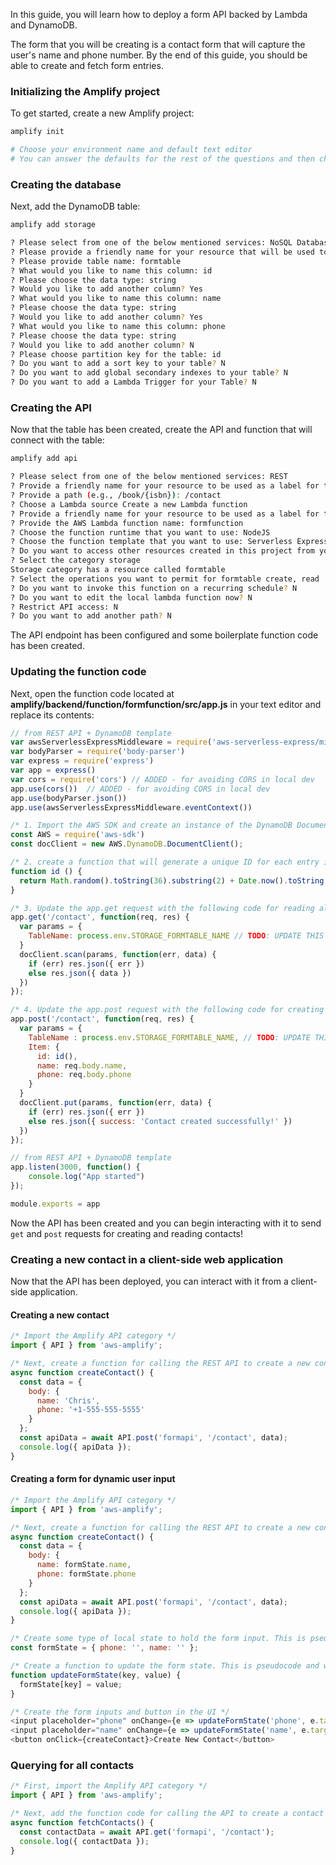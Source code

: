 In this guide, you will learn how to deploy a form API backed by Lambda and DynamoDB.

The form that you will be creating is a contact form that will capture the user's name and phone number. By the end of this guide, you should be able to create and fetch form entries.

### Initializing the Amplify project

To get started, create a new Amplify project:

```sh
amplify init

# Choose your environment name and default text editor
# You can answer the defaults for the rest of the questions and then choose the AWS profile you'd like to use for this project.
```

### Creating the database

Next, add the DynamoDB table:

```sh
amplify add storage

? Please select from one of the below mentioned services: NoSQL Database
? Please provide a friendly name for your resource that will be used to label this category in the project: formtable
? Please provide table name: formtable
? What would you like to name this column: id
? Please choose the data type: string
? Would you like to add another column? Yes
? What would you like to name this column: name
? Please choose the data type: string
? Would you like to add another column? Yes
? What would you like to name this column: phone
? Please choose the data type: string
? Would you like to add another column? N
? Please choose partition key for the table: id
? Do you want to add a sort key to your table? N
? Do you want to add global secondary indexes to your table? N
? Do you want to add a Lambda Trigger for your Table? N
```

### Creating the API

Now that the table has been created, create the API and function that will connect with the table:

```sh
amplify add api

? Please select from one of the below mentioned services: REST
? Provide a friendly name for your resource to be used as a label for this category in the project: formapi
? Provide a path (e.g., /book/{isbn}): /contact
? Choose a Lambda source Create a new Lambda function
? Provide a friendly name for your resource to be used as a label for this category in the project: formfunction
? Provide the AWS Lambda function name: formfunction
? Choose the function runtime that you want to use: NodeJS
? Choose the function template that you want to use: Serverless ExpressJS function (Integration with API Gateway)
? Do you want to access other resources created in this project from your Lambda function? Yes
? Select the category storage
Storage category has a resource called formtable
? Select the operations you want to permit for formtable create, read
? Do you want to invoke this function on a recurring schedule? N
? Do you want to edit the local lambda function now? N
? Restrict API access: N
? Do you want to add another path? N
```

The API endpoint has been configured and some boilerplate function code has been created.

### Updating the function code

Next, open the function code located at __amplify/backend/function/formfunction/src/app.js__ in your text editor and replace its contents:

```js
// from REST API + DynamoDB template
var awsServerlessExpressMiddleware = require('aws-serverless-express/middleware')
var bodyParser = require('body-parser')
var express = require('express')
var app = express()
var cors = require('cors') // ADDED - for avoiding CORS in local dev
app.use(cors())  // ADDED - for avoiding CORS in local dev
app.use(bodyParser.json())
app.use(awsServerlessExpressMiddleware.eventContext())

/* 1. Import the AWS SDK and create an instance of the DynamoDB Document Client */
const AWS = require('aws-sdk')
const docClient = new AWS.DynamoDB.DocumentClient();

/* 2. create a function that will generate a unique ID for each entry in the database */
function id () {
  return Math.random().toString(36).substring(2) + Date.now().toString(36);
}

/* 3. Update the app.get request with the following code for reading all contacts */
app.get('/contact', function(req, res) {
  var params = {
    TableName: process.env.STORAGE_FORMTABLE_NAME // TODO: UPDATE THIS WITH THE ACTUAL NAME OF THE FORM TABLE ENV VAR (set by Amplify CLI)
  }
  docClient.scan(params, function(err, data) {
    if (err) res.json({ err })
    else res.json({ data })
  })
});

/* 4. Update the app.post request with the following code for creating a new contact */
app.post('/contact', function(req, res) {
  var params = {
    TableName : process.env.STORAGE_FORMTABLE_NAME, // TODO: UPDATE THIS WITH THE ACTUAL NAME OF THE FORM TABLE ENV VAR (set by Amplify CLI)
    Item: {
      id: id(),
      name: req.body.name,
      phone: req.body.phone
    }
  }
  docClient.put(params, function(err, data) {
    if (err) res.json({ err })
    else res.json({ success: 'Contact created successfully!' })
  })
});

// from REST API + DynamoDB template
app.listen(3000, function() {
    console.log("App started")
});

module.exports = app
```

Now the API has been created and you can begin interacting with it to send `get`  and `post` requests for creating and reading contacts!

### Creating a new contact in a client-side web application

Now that the API has been deployed, you can interact with it from a client-side application.

#### Creating a new contact

```js
/* Import the Amplify API category */
import { API } from 'aws-amplify';

/* Next, create a function for calling the REST API to create a new contact */
async function createContact() {
  const data = {
    body: {
      name: 'Chris',
      phone: '+1-555-555-5555'
    }
  };
  const apiData = await API.post('formapi', '/contact', data);
  console.log({ apiData });
}
```

#### Creating a form for dynamic user input

```js
/* Import the Amplify API category */
import { API } from 'aws-amplify';

/* Next, create a function for calling the REST API to create a new contact */
async function createContact() {
  const data = {
    body: {
      name: formState.name,
      phone: formState.phone
    }
  };
  const apiData = await API.post('formapi', '/contact', data);
  console.log({ apiData });
}

/* Create some type of local state to hold the form input. This is pseudocode and will differ based on your JavaScript framework. */
const formState = { phone: '', name: '' };

/* Create a function to update the form state. This is pseudocode and will differ based on your JavaScript framework.  */
function updateFormState(key, value) {
  formState[key] = value;
}

/* Create the form inputs and button in the UI */
<input placeholder="phone" onChange={e => updateFormState('phone', e.target.value)} />
<input placeholder="name" onChange={e => updateFormState('name', e.target.value)} />
<button onClick={createContact}>Create New Contact</button>
```

### Querying for all contacts

```js
/* First, import the Amplify API category */
import { API } from 'aws-amplify';

/* Next, add the function code for calling the API to create a contact */
async function fetchContacts() {
  const contactData = await API.get('formapi', '/contact');
  console.log({ contactData });
}
```
